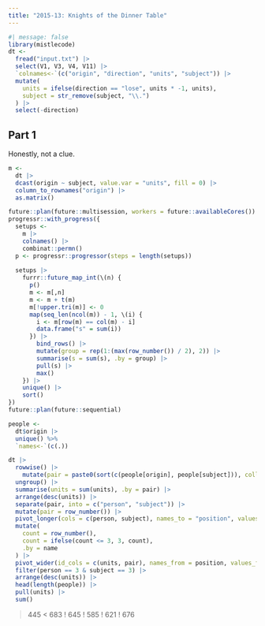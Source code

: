 ```yaml
---
title: "2015-13: Knights of the Dinner Table"
---
```


```r
#| message: false
library(mistlecode)
dt <- 
  fread("input.txt") |>
  select(V1, V3, V4, V11) |>
  `colnames<-`(c("origin", "direction", "units", "subject")) |>
  mutate(
    units = ifelse(direction == "lose", units * -1, units),
    subject = str_remove(subject, "\\.")
  ) |>
  select(-direction)
```

## Part 1

Honestly, not a clue.

```r
m <- 
  dt |>
  dcast(origin ~ subject, value.var = "units", fill = 0) |>
  column_to_rownames("origin") |>
  as.matrix()

future::plan(future::multisession, workers = future::availableCores())
progressr::with_progress({
  setups <-
    m |>
    colnames() |>
    combinat::permn()
  p <- progressr::progressor(steps = length(setups))
  
  setups |>
    furrr::future_map_int(\(n) {
      p()
      m <- m[,n]
      m <- m + t(m)
      m[!upper.tri(m)] <- 0
      map(seq_len(ncol(m)) - 1, \(i) {
        i <- m[row(m) == col(m) - i]
        data.frame("s" = sum(i))
      }) |>
        bind_rows() |>
        mutate(group = rep(1:(max(row_number()) / 2), 2)) |>
        summarise(s = sum(s), .by = group) |>
        pull(s) |>
        max()
    }) |>
    unique() |>
    sort()
})
future::plan(future::sequential)
```


```r
people <- 
  dt$origin |>
  unique() %>%
  `names<-`(c(.))

dt |>
  rowwise() |>
    mutate(pair = paste0(sort(c(people[origin], people[subject])), collapse = '-')) |>
  ungroup() |>
  summarise(units = sum(units), .by = pair) |>
  arrange(desc(units)) |>
  separate(pair, into = c("person", "subject")) |>
  mutate(pair = row_number()) |>
  pivot_longer(cols = c(person, subject), names_to = "position", values_to = "name") |>
  mutate(
    count = row_number(), 
    count = ifelse(count <= 3, 3, count),
    .by = name
  ) |>
  pivot_wider(id_cols = c(units, pair), names_from = position, values_from = count) |>
  filter(person == 3 & subject == 3) |>
  arrange(desc(units)) |>
  head(length(people)) |>
  pull(units) |>
  sum()
```

> 445
< 683
! 645
! 585
! 621
! 676